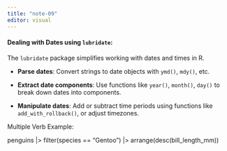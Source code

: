 ```yaml
---
title: "note-09"
editor: visual
---
```


#### **Dealing with Dates using `lubridate`:**

The `lubridate` package simplifies working with dates and times in R.

-   **Parse dates**: Convert strings to date objects with `ymd()`, `mdy()`, etc.

-   **Extract date components**: Use functions like `year()`, `month()`, `day()` to break down dates into components.

-   **Manipulate dates**: Add or subtract time periods using functions like `add_with_rollback()`, or adjust timezones.

Multiple Verb Example:

penguins \|\> filter(species == "Gentoo") \|\> arrange(desc(bill_length_mm))
